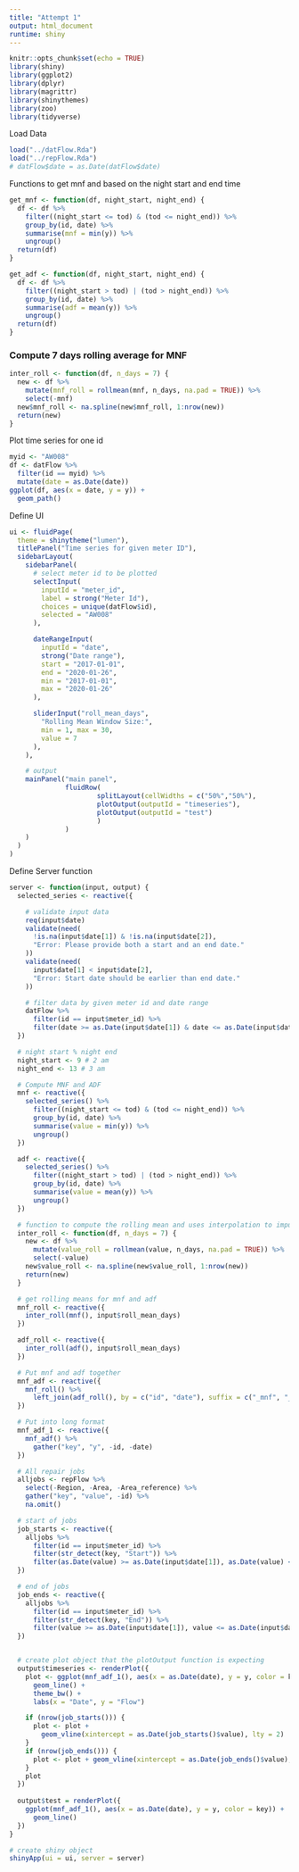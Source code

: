```yaml
---
title: "Attempt 1"
output: html_document
runtime: shiny
---
```


```r
knitr::opts_chunk$set(echo = TRUE)
library(shiny)
library(ggplot2)
library(dplyr)
library(magrittr)
library(shinythemes)
library(zoo)
library(tidyverse)
```

Load Data
```r
load("../datFlow.Rda")
load("../repFlow.Rda")
# datFlow$date = as.Date(datFlow$date)
```

Functions to get mnf and based on the night start and end time
```r
get_mnf <- function(df, night_start, night_end) {
  df <- df %>%
    filter((night_start <= tod) & (tod <= night_end)) %>%
    group_by(id, date) %>%
    summarise(mnf = min(y)) %>%
    ungroup()
  return(df)
}

get_adf <- function(df, night_start, night_end) {
  df <- df %>%
    filter((night_start > tod) | (tod > night_end)) %>%
    group_by(id, date) %>%
    summarise(adf = mean(y)) %>%
    ungroup()
  return(df)
}
```


### Compute 7 days rolling average for MNF
```r
inter_roll <- function(df, n_days = 7) {
  new <- df %>%
    mutate(mnf_roll = rollmean(mnf, n_days, na.pad = TRUE)) %>%
    select(-mnf)
  new$mnf_roll <- na.spline(new$mnf_roll, 1:nrow(new))
  return(new)
}
```

Plot time series for one id
```r
myid <- "AW008"
df <- datFlow %>%
  filter(id == myid) %>%
  mutate(date = as.Date(date))
ggplot(df, aes(x = date, y = y)) +
  geom_path()
```

Define UI
```r
ui <- fluidPage(
  theme = shinytheme("lumen"),
  titlePanel("Time series for given meter ID"),
  sidebarLayout(
    sidebarPanel(
      # select meter id to be plotted
      selectInput(
        inputId = "meter_id",
        label = strong("Meter Id"),
        choices = unique(datFlow$id),
        selected = "AW008"
      ),

      dateRangeInput(
        inputId = "date",
        strong("Date range"),
        start = "2017-01-01",
        end = "2020-01-26",
        min = "2017-01-01",
        max = "2020-01-26"
      ),

      sliderInput("roll_mean_days",
        "Rolling Mean Window Size:",
        min = 1, max = 30,
        value = 7
      ),
    ),

    # output
    mainPanel("main panel",
              fluidRow(
                      splitLayout(cellWidths = c("50%","50%"), 
                      plotOutput(outputId = "timeseries"),
                      plotOutput(outputId = "test")
                      )
              )
    )
  )
)
```

Define Server function
```r
server <- function(input, output) {
  selected_series <- reactive({

    # validate input data
    req(input$date)
    validate(need(
      !is.na(input$date[1]) & !is.na(input$date[2]),
      "Error: Please provide both a start and an end date."
    ))
    validate(need(
      input$date[1] < input$date[2],
      "Error: Start date should be earlier than end date."
    ))

    # filter data by given meter id and date range
    datFlow %>%
      filter(id == input$meter_id) %>%
      filter(date >= as.Date(input$date[1]) & date <= as.Date(input$date[2]))
  })

  # night start % night end
  night_start <- 9 # 2 am
  night_end <- 13 # 3 am

  # Compute MNF and ADF
  mnf <- reactive({
    selected_series() %>%
      filter((night_start <= tod) & (tod <= night_end)) %>%
      group_by(id, date) %>%
      summarise(value = min(y)) %>%
      ungroup()
  })

  adf <- reactive({
    selected_series() %>%
      filter((night_start > tod) | (tod > night_end)) %>%
      group_by(id, date) %>%
      summarise(value = mean(y)) %>%
      ungroup()
  })

  # function to compute the rolling mean and uses interpolation to impute NAs
  inter_roll <- function(df, n_days = 7) {
    new <- df %>%
      mutate(value_roll = rollmean(value, n_days, na.pad = TRUE)) %>%
      select(-value)
    new$value_roll <- na.spline(new$value_roll, 1:nrow(new))
    return(new)
  }

  # get rolling means for mnf and adf
  mnf_roll <- reactive({
    inter_roll(mnf(), input$roll_mean_days)
  })

  adf_roll <- reactive({
    inter_roll(adf(), input$roll_mean_days)
  })

  # Put mnf and adf together
  mnf_adf <- reactive({
    mnf_roll() %>%
      left_join(adf_roll(), by = c("id", "date"), suffix = c("_mnf", "_adf"))
  })

  # Put into long format
  mnf_adf_1 <- reactive({
    mnf_adf() %>%
      gather("key", "y", -id, -date)
  })

  # All repair jobs
  alljobs <- repFlow %>%
    select(-Region, -Area, -Area_reference) %>%
    gather("key", "value", -id) %>%
    na.omit()

  # start of jobs
  job_starts <- reactive({
    alljobs %>%
      filter(id == input$meter_id) %>%
      filter(str_detect(key, "Start")) %>%
      filter(as.Date(value) >= as.Date(input$date[1]), as.Date(value) <= as.Date(input$date[2]))
  })

  # end of jobs
  job_ends <- reactive({
    alljobs %>%
      filter(id == input$meter_id) %>%
      filter(str_detect(key, "End")) %>%
      filter(value >= as.Date(input$date[1]), value <= as.Date(input$date[2]))
  })


  # create plot object that the plotOutput function is expecting
  output$timeseries <- renderPlot({
    plot <- ggplot(mnf_adf_1(), aes(x = as.Date(date), y = y, color = key)) +
      geom_line() +
      theme_bw() +
      labs(x = "Date", y = "Flow")

    if (nrow(job_starts())) {
      plot <- plot +
        geom_vline(xintercept = as.Date(job_starts()$value), lty = 2)
    }
    if (nrow(job_ends())) {
      plot <- plot + geom_vline(xintercept = as.Date(job_ends()$value), lty = 1)
    }
    plot
  })
  
  output$test = renderPlot({
    ggplot(mnf_adf_1(), aes(x = as.Date(date), y = y, color = key)) +
      geom_line()
  })
}

# create shiny object
shinyApp(ui = ui, server = server)
```
